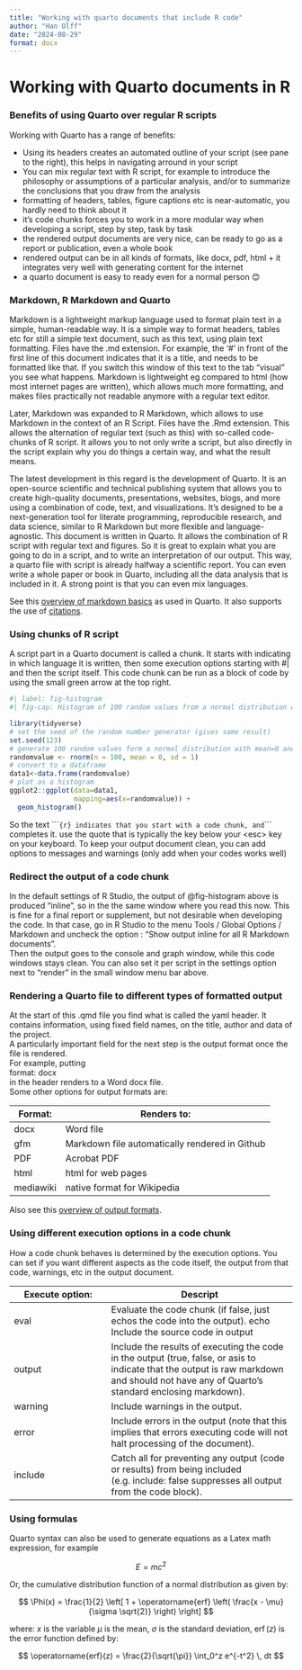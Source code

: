 ---
title: "Working with quarto documents that include R code"
author: "Han Olff"
date: "2024-08-29"
format: docx
---

# Working with Quarto documents in R

### Benefits of using Quarto over regular R scripts

Working with Quarto has a range of benefits:

-   Using its headers creates an automated outline of your script (see pane to the right), this helps in navigating arround in your script
-   You can mix regular text with R script, for example to introduce the philosophy or assumptions of a particular analysis, and/or to summarize the conclusions that you draw from the analysis
-   formatting of headers, tables, figure captions etc is near-automatic, you hardly need to think about it
-   it's code chunks forces you to work in a more modular way when developing a script, step by step, task by task
-   the rendered output documents are very nice, can be ready to go as a report or publication, even a whole book
-   rendered output can be in all kinds of formats, like docx, pdf, html + it integrates very well with generating content for the internet
-   a quarto document is easy to ready even for a normal person 😊

### Markdown, R Markdown and Quarto

Markdown is a lightweight markup language used to format plain text in a simple, human-readable way. It is a simple way to format headers, tables etc for still a simple text document, such as this text, using plain text formatting. Files have the .md extension. For example, the '\#' in front of the first line of this document indicates that it is a title, and needs to be formatted like that. If you switch this window of this text to the tab "visual" you see what happens. Markdown is lightweight eg compared to html (how most internet pages are written), which allows much more formatting, and makes files practically not readable anymore with a regular text editor.

Later, Markdown was expanded to R Markdown, which allows to use Markdown in the context of an R Script. Files have the .Rmd extension. This allows the alternation of regular text (such as this) with so-called code-chunks of R script. It allows you to not only write a script, but also directly in the script explain why you do things a certain way, and what the result means.

The latest development in this regard is the development of Quarto. It is an open-source scientific and technical publishing system that allows you to create high-quality documents, presentations, websites, blogs, and more using a combination of code, text, and visualizations. It's designed to be a next-generation tool for literate programming, reproducible research, and data science, similar to R Markdown but more flexible and language-agnostic. This document is written in Quarto. It allows the combination of R script with regular text and figures. So it is great to explain what you are going to do in a script, and to write an interpretation of our output. This way, a quarto file with script is already halfway a scientific report. You can even write a whole paper or book in Quarto, including all the data analysis that is included in it. A strong point is that you can even mix languages.

See this [overview of markdown basics](https://quarto.org/docs/authoring/markdown-basics.html) as used in Quarto. It also supports the use of [citations](https://quarto.org/docs/authoring/citations.html).

### Using chunks of R script

A script part in a Quarto document is called a chunk. It starts with indicating in which language it is written, then some execution options starting with #\| and then the script itself. This code chunk can be run as a block of code by using the small green arrow at the top right.

```{r, message = FALSE, warning = FALSE}
#| label: fig-histogram
#| fig-cap: Histogram of 100 random values from a normal distribution with 0 mean and 1 standard deviation

library(tidyverse)
# set the seed of the random number generator (gives same result)
set.seed(123)
# generate 100 random values form a normal distribution with mean=0 and standard deviation 1
randomvalue <- rnorm(n = 100, mean = 0, sd = 1)
# convert to a dataframe
data1<-data.frame(randomvalue)
# plot as a histogram
ggplot2::ggplot(data=data1, 
                mapping=aes(x=randomvalue)) +
  geom_histogram()

```

So the text \`\`\``{r} indicates that you start with a code chunk, and`\`\`\` completes it. use the quote that is typically the key below your \<esc\> key on your keyboard. To keep your output document clean, you can add options to messages and warnings (only add when your codes works well)

### Redirect the output of a code chunk

In the default settings of R Studio, the output of @fig-histogram above is produced "inline", so in the the same window where you read this now. This is fine for a final report or supplement, but not desirable when developing the code. In that case, go in R Studio to the menu Tools / Global Options / Markdown and uncheck the option : "Show output inline for all R Markdown documents".\
Then the output goes to the console and graph window, while this code windows stays clean. You can also set it per script in the settings option next to "render" in the small window menu bar above.

### Rendering a Quarto file to different types of formatted output

At the start of this .qmd file you find what is called the yaml header. It contains information, using fixed field names, on the title, author and data of the project.\
A particularly important field for the next step is the output format once the file is rendered.\
For example, putting\
format: docx\
in the header renders to a Word docx file.\
Some other options for output formats are:

| Format:   | Renders to:                                    |
|-----------|------------------------------------------------|
| docx      | Word file                                      |
| gfm       | Markdown file automatically rendered in Github |
| PDF       | Acrobat PDF                                    |
| html      | html for web pages                             |
| mediawiki | native format for Wikipedia                    |

Also see this [overview of output formats](https://quarto.org/docs/reference/).

### Using different execution options in a code chunk

How a code chunk behaves is determined by the execution options. You can set if you want different aspects as the code itself, the output from that code, warnings, etc in the output document.

| Execute option: | Descript                                                                                                                                                                                    |
|-------------------------|-----------------------------------------------|
| eval            | Evaluate the code chunk (if false, just echos the code into the output). echo Include the source code in output                                                                             |
| output          | Include the results of executing the code in the output (true, false, or asis to indicate that the output is raw markdown and should not have any of Quarto’s standard enclosing markdown). |
| warning         | Include warnings in the output.                                                                                                                                                             |
| error           | Include errors in the output (note that this implies that errors executing code will not halt processing of the document).                                                                  |
| include         | Catch all for preventing any output (code or results) from being included (e.g. include: false suppresses all output from the code block).                                                  |

### Using formulas

Quarto syntax can also be used to generate equations as a Latex math expression, for example

$$E = mc^{2}$$

Or, the cumulative distribution function of a normal distribution as given by:

$$
\Phi(x) = \frac{1}{2} \left[ 1 + \operatorname{erf} \left( \frac{x - \mu}{\sigma \sqrt{2}} \right) \right]
$$

where: $x$ is the variable $\mu$ is the mean, $\sigma$ is the standard deviation, $\operatorname{erf}(z)$ is the error function defined by:

$$
\operatorname{erf}(z) = \frac{2}{\sqrt{\pi}} \int_0^z e^{-t^2} \, dt
$$
